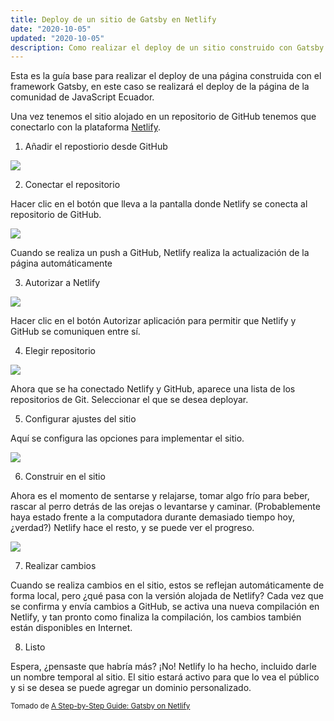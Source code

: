 ```yaml
---
title: Deploy de un sitio de Gatsby en Netlify
date: "2020-10-05"
updated: "2020-10-05"
description: Como realizar el deploy de un sitio construido con Gatsby a Netlify
---
```


Esta es la guía base para realizar el deploy de una página construida con el framework Gatsby,
en este caso se realizará el deploy de la página de la comunidad de JavaScript Ecuador.

Una vez tenemos el sitio alojado en un repositorio de GitHub tenemos que conectarlo con la plataforma
[Netlify](https://www.netlify.com/).

1. Añadir el repostiorio desde GitHub

![](https://cdn.netlify.com/3803d207cbf97389f0d37ab7ee65580ee52c217f/a6a2f/img/blog/new_site_button.png)

2. Conectar el repositorio

Hacer clic en el botón que lleva a la pantalla donde Netlify se conecta al repositorio de GitHub. 

![](https://cdn.netlify.com/6cc161f3ced8f060296bc8aeacd7fb39e5159274/743e1/img/blog/create_link_repo.png)

Cuando se realiza un push a GitHub, Netlify realiza la actualización de la página automáticamente

3. Autorizar a Netlify

![](https://cloud.githubusercontent.com/assets/6520639/9803635/71760370-57d9-11e5-8bdb-850aa176a22c.png)

Hacer clic en el botón Autorizar aplicación para permitir que Netlify y GitHub se comuniquen entre sí. 

4. Elegir repositorio

![](https://cdn.netlify.com/cd1582720ed9ca7c74d47fcb3a5330ef4e210633/813a3/img/blog/choose_repo.png)

Ahora que se ha conectado Netlify y GitHub, aparece una lista de los repositorios de Git. Seleccionar el que se desea deployar.

5. Configurar ajustes del sitio

Aquí se configura las opciones para implementar el sitio.

![](https://cdn.netlify.com/ca977361e618e38b818f045fc0fcbf856ec1124b/7dc39/img/blog/deploy_settings.png)

6. Construir en el sitio

Ahora es el momento de sentarse y relajarse, tomar algo frío para beber, rascar al perro detrás de las orejas o levantarse y 
caminar. (Probablemente haya estado frente a la computadora durante demasiado tiempo hoy, ¿verdad?) Netlify hace el resto, y se puede ver el progreso.

![](https://cdn.netlify.com/99909c899353de90f7262b21efcc4dcf6aff963d/73df2/img/blog/deploy_progress.png)

7. Realizar cambios

Cuando se realiza cambios en el sitio, estos se reflejan automáticamente de forma local, pero ¿qué pasa con la versión alojada de Netlify? 
Cada vez que se confirma y envía cambios a GitHub, se activa una nueva compilación en Netlify, y tan pronto como finaliza la compilación, 
los cambios también están disponibles en Internet.

8. Listo

Espera, ¿pensaste que habría más? ¡No! Netlify lo ha hecho, incluido darle un nombre temporal al sitio. 
El sitio estará activo para que lo vea el público y si se desea se puede agregar un dominio personalizado. 

<small>Tomado de <a href="https://www.netlify.com/blog/2016/02/24/a-step-by-step-guide-gatsby-on-netlify/#connecting-to-netlify">A Step-by-Step Guide: Gatsby on Netlify</a></small>